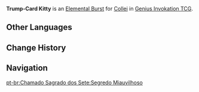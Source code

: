 {{About|the Character Card Skill for [[Genius Invokation TCG]]|the Playable Character Talent|Trump-Card Kitty}}
{{Genius Invokation TCG Skill Infobox
|title      = Trump-Card Kitty
|image      = Trump-Card Kitty Character Card Skill.png
|type       = Elemental Burst
|character  = Collei
|element    = Dendro
|matching   = 3
|energy     = 2
|effect     = Deals 2 {{Color|Dendro DMG}}, summons 1 '''[[Cuilein-Anbar]]'''.<br><br>{{TCG Summon|Cuilein-Anbar}}
|order      = 3
}}
'''Trump-Card Kitty''' is an [[Character Card Elemental Burst|Elemental Burst]] for [[Collei (Character Card)|Collei]] in [[Genius Invokation TCG]].

==Other Languages==
{{Other Languages|Transclude=Trump-Card Kitty}}

==Change History==
{{Change History|3.3}}

==Navigation==
{{Genius Invokation TCG Skill Navbox|Collei}}
[[pt-br:Chamado Sagrado dos Sete:Segredo Miauvilhoso]]